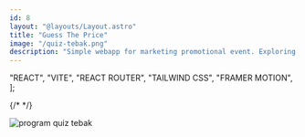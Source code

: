 ```yaml
---
id: 8
layout: "@layouts/Layout.astro"
title: "Guess The Price"
image: "/quiz-tebak.png"
description: "Simple webapp for marketing promotional event. Exploring the dynamics of interactive animation"
---
```


  "REACT",
  "VITE",
  "REACT ROUTER",
  "TAILWIND CSS",
  "FRAMER MOTION",
];

<div class="not-prose mt-5 flex justify-end gap-2 border-b-2 border-black pb-8">
  {/*  */}
</div>

<img
  class="w-full border-2 border-black"
  src="/quiz-tebak.gif"
  alt="program quiz tebak"
/>

<Stack techs={stacks} />
